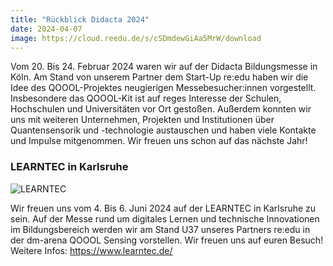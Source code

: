 ```yaml
---
title: "Rückblick Didacta 2024"
date: 2024-04-07
image: https://cloud.reedu.de/s/cSDmdewGiAa5MrW/download
---
```


Vom 20. Bis 24. Februar 2024 waren wir auf der Didacta Bildungsmesse in Köln. Am Stand von unserem Partner dem Start-Up re:edu haben wir die Idee des QOOOL-Projektes neugierigen Messebesucher:innen vorgestellt. Insbesondere das QOOOL-Kit ist auf reges Interesse der Schulen, Hochschulen und Universitäten vor Ort gestoßen. Außerdem konnten wir uns mit weiteren Unternehmen, Projekten und Institutionen über Quantensensorik und -technologie austauschen und haben viele Kontakte und Impulse mitgenommen. Wir freuen uns schon auf das nächste Jahr!

### LEARNTEC in Karlsruhe

![LEARNTEC](https://cloud.reedu.de/s/owrB7WfXjB4CmM8/download)

Wir freuen uns vom 4. Bis 6. Juni 2024 auf der LEARNTEC in Karlsruhe zu sein. Auf der Messe rund um digitales Lernen und technische Innovationen im Bildungsbereich werden wir am Stand U37 unseres Partners re:edu in der dm-arena QOOOL Sensing vorstellen. Wir freuen uns auf euren Besuch!
Weitere Infos: https://www.learntec.de/
